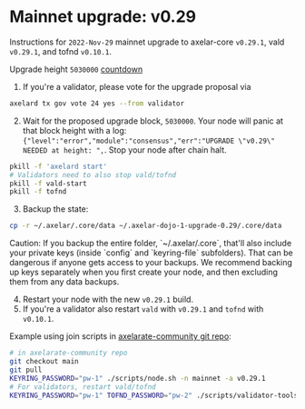 # Mainnet upgrade: v0.29


Instructions for `2022-Nov-29` mainnet upgrade to axelar-core `v0.29.1`, vald `v0.29.1`, and tofnd `v0.10.1`.

Upgrade height `5030000` [countdown](https://www.mintscan.io/axelar/blocks/5030000)

1. If you're a validator, please vote for the upgrade proposal via

```bash
axelard tx gov vote 24 yes --from validator
```

2. Wait for the proposed upgrade block, `5030000`. Your node will panic at that block height with a log: `{"level":"error","module":"consensus","err":"UPGRADE \"v0.29\" NEEDED at height: ",`. Stop your node after chain halt.

```bash
pkill -f 'axelard start'
# Validators need to also stop vald/tofnd
pkill -f vald-start
pkill -f tofnd
```

3. Backup the state:

```bash
cp -r ~/.axelar/.core/data ~/.axelar-dojo-1-upgrade-0.29/.core/data
```

<Callout type="warning" emoji="⚠️">
  Caution: If you backup the entire folder, `~/.axelar/.core`, that'll also
  include your private keys (inside `config` and `keyring-file` subfolders).
  That can be dangerous if anyone gets access to your backups. We recommend
  backing up keys separately when you first create your node, and then excluding
  them from any data backups.
</Callout>

4. Restart your node with the new `v0.29.1` build.
5. If you're a validator also restart `vald` with `v0.29.1` and `tofnd` with `v0.10.1`.

Example using join scripts in [axelarate-community git repo](https://github.com/axelarnetwork/axelarate-community):

```bash
# in axelarate-community repo
git checkout main
git pull
KEYRING_PASSWORD="pw-1" ./scripts/node.sh -n mainnet -a v0.29.1
# For validators, restart vald/tofnd
KEYRING_PASSWORD="pw-1" TOFND_PASSWORD="pw-2" ./scripts/validator-tools-host.sh -a v0.29.1 -q v0.10.1 -n mainnet
```
